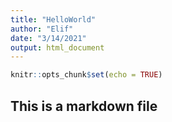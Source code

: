 ```yaml
---
title: "HelloWorld"
author: "Elif"
date: "3/14/2021"
output: html_document
---
```


```r
knitr::opts_chunk$set(echo = TRUE)
```

## This is a markdown file

